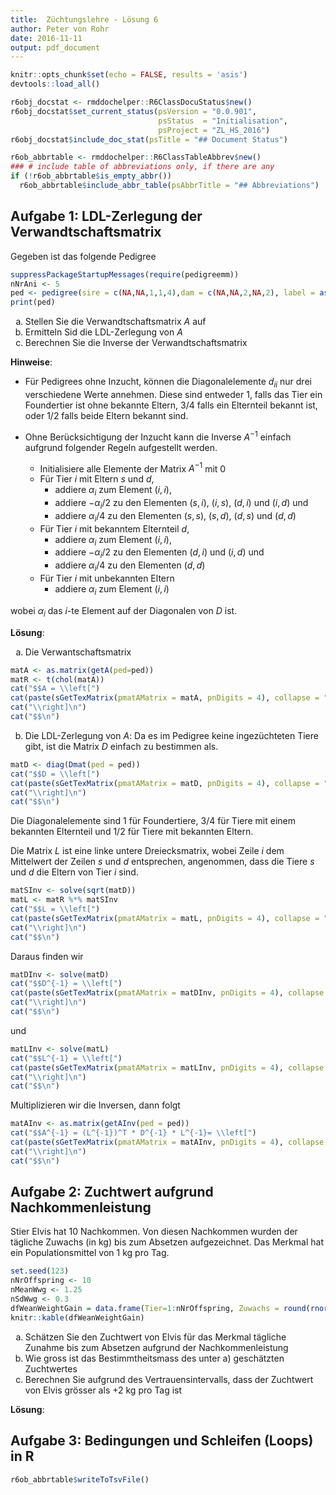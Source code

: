 ```yaml
---
title:  Züchtungslehre - Lösung 6
author: Peter von Rohr
date: 2016-11-11
output: pdf_document
---
```


```r
knitr::opts_chunk$set(echo = FALSE, results = 'asis')
devtools::load_all()
```

```r
r6obj_docstat <- rmddochelper::R6ClassDocuStatus$new()
r6obj_docstat$set_current_status(psVersion = "0.0.901",
                                 psStatus  = "Initialisation",
                                 psProject = "ZL_HS_2016")
r6obj_docstat$include_doc_stat(psTitle = "## Document Status")
```


```r
r6ob_abbrtable <- rmddochelper::R6ClassTableAbbrev$new()
### # include table of abbreviations only, if there are any
if (!r6ob_abbrtable$is_empty_abbr())
  r6ob_abbrtable$include_abbr_table(psAbbrTitle = "## Abbreviations")
```

## Aufgabe 1: LDL-Zerlegung der Verwandtschaftsmatrix

Gegeben ist das folgende Pedigree

```r
suppressPackageStartupMessages(require(pedigreemm))
nNrAni <- 5
ped <- pedigree(sire = c(NA,NA,1,1,4),dam = c(NA,NA,2,NA,2), label = as.character(1:nNrAni))
print(ped)
```

a) Stellen Sie die Verwandtschaftsmatrix $A$ auf
b) Ermitteln Sid die LDL-Zerlegung von $A$
c) Berechnen Sie die Inverse der Verwandtschaftsmatrix

__Hinweise__:

- Für Pedigrees ohne Inzucht, können die Diagonalelemente $d_{ii}$ nur drei verschiedene Werte annehmen. Diese sind entweder $1$, falls das Tier ein Foundertier ist ohne bekannte Eltern, $3/4$ falls ein Elternteil bekannt ist, oder $1/2$ falls beide Eltern bekannt sind.

- Ohne Berücksichtigung der Inzucht kann die Inverse $A^{-1}$ einfach aufgrund folgender Regeln aufgestellt werden.
    + Initialisiere alle Elemente der Matrix $A^{-1}$ mit $0$
    + Für Tier $i$ mit Eltern $s$ und $d$, 
        + addiere $\alpha_i$ zum Element $(i,i)$, 
        + addiere $-\alpha_i/2$ zu den Elementen $(s,i)$, $(i,s)$, $(d,i)$ und $(i,d)$ und 
        + addiere $\alpha_i/4$ zu den Elementen $(s,s)$, $(s,d)$, $(d,s)$ und $(d,d)$
    + Für Tier $i$ mit bekanntem Elternteil $d$,
        + addiere $\alpha_i$ zum Element $(i,i)$, 
        + addiere $-\alpha_i/2$ zu den Elementen $(d,i)$ und $(i,d)$ und 
        + addiere $\alpha_i/4$ zu den Elementen $(d,d)$
    + Für Tier $i$ mit unbekannten Eltern
        + addiere $\alpha_i$ zum Element $(i,i)$ 
        
wobei $\alpha_i$ das $i$-te Element auf der Diagonalen von $D$ ist.

__Lösung__:

a) Die Verwantschaftsmatrix 

```r
matA <- as.matrix(getA(ped=ped))
matR <- t(chol(matA))
cat("$$A = \\left[")
cat(paste(sGetTexMatrix(pmatAMatrix = matA, pnDigits = 4), collapse = "\n"))
cat("\\right]\n")
cat("$$\n")
```


b) Die LDL-Zerlegung von $A$: Da es im Pedigree keine ingezüchteten Tiere gibt, ist die Matrix $D$ einfach zu bestimmen als.

```r
matD <- diag(Dmat(ped = ped))
cat("$$D = \\left[")
cat(paste(sGetTexMatrix(pmatAMatrix = matD, pnDigits = 4), collapse = "\n"))
cat("\\right]\n")
cat("$$\n")
```

Die Diagonalelemente sind $1$ für Foundertiere, $3/4$ für Tiere mit einem bekannten Elternteil und $1/2$ für Tiere mit bekannten Eltern.

Die Matrix $L$ ist eine linke untere Dreiecksmatrix, wobei Zeile $i$ dem Mittelwert der Zeilen $s$ und $d$ entsprechen, angenommen, dass die Tiere $s$ und $d$ die Eltern von Tier $i$ sind.

```r
matSInv <- solve(sqrt(matD))
matL <- matR %*% matSInv
cat("$$L = \\left[")
cat(paste(sGetTexMatrix(pmatAMatrix = matL, pnDigits = 4), collapse = "\n"))
cat("\\right]\n")
cat("$$\n")
```

Daraus finden wir 

```r
matDInv <- solve(matD)
cat("$$D^{-1} = \\left[")
cat(paste(sGetTexMatrix(pmatAMatrix = matDInv, pnDigits = 4), collapse = "\n"))
cat("\\right]\n")
cat("$$\n")
```

und 

```r
matLInv <- solve(matL)
cat("$$L^{-1} = \\left[")
cat(paste(sGetTexMatrix(pmatAMatrix = matLInv, pnDigits = 4), collapse = "\n"))
cat("\\right]\n")
cat("$$\n")
```

Multiplizieren wir die Inversen, dann folgt

```r
matAInv <- as.matrix(getAInv(ped = ped))
cat("$$A^{-1} = (L^{-1})^T * D^{-1} * L^{-1}= \\left[")
cat(paste(sGetTexMatrix(pmatAMatrix = matAInv, pnDigits = 4), collapse = "\n"))
cat("\\right]\n")
cat("$$\n")
```


## Aufgabe 2: Zuchtwert aufgrund Nachkommenleistung
Stier Elvis hat $10$ Nachkommen. Von diesen Nachkommen wurden der tägliche Zuwachs (in kg) bis zum Absetzen aufgezeichnet. Das Merkmal hat ein Populationsmittel von $1$ kg pro Tag.

```r
set.seed(123)
nNrOffspring <- 10
nMeanWwg <- 1.25
nSdWwg <- 0.3
dfWeanWeightGain = data.frame(Tier=1:nNrOffspring, Zuwachs = round(rnorm(nNrOffspring, mean=nMeanWwg, sd=nSdWwg), digits = 2))
knitr::kable(dfWeanWeightGain)
```

a) Schätzen Sie den Zuchtwert von Elvis für das Merkmal tägliche Zunahme bis zum Absetzen aufgrund der Nachkommenleistung
b) Wie gross ist das Bestimmtheitsmass des unter a) geschätzten Zuchtwertes
c) Berechnen Sie aufgrund des Vertrauensintervalls, dass der Zuchtwert von Elvis grösser als $+2$ kg pro Tag ist


__Lösung__:



## Aufgabe 3: Bedingungen und Schleifen (Loops) in R



```r
r6ob_abbrtable$writeToTsvFile()
```
<!-- END of document                 -- 
  -- Below this must not be anything --> 

